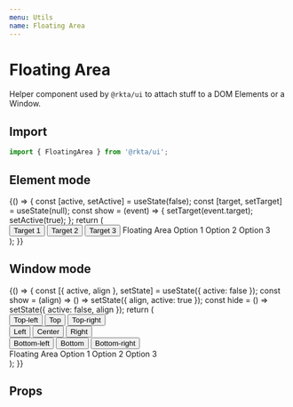 ```yaml
---
menu: Utils
name: Floating Area
---
```



# Floating Area

Helper component used by `@rkta/ui` to attach stuff to a DOM Elements or a Window.

## Import

```javascript
import { FloatingArea } from '@rkta/ui';
```

## Element mode

<Playground>
  {() => {
    const [active, setActive] = useState(false);
    const [target, setTarget] = useState(null);
    const show = (event) => {
      setTarget(event.target);
      setActive(true);
    };
    return (
      <div style={{ display: 'flex', justifyContent: 'space-between', padding: 8 }}>
        <Button bgColor="primary" onClick={show}>
          Target 1
        </Button>
        <Button bgColor="primary" onClick={show}>
          Target 2
        </Button>
        <Button bgColor="primary" onClick={show}>
          Target 3
        </Button>
        <FloatingArea producer={target} active={active} offset={8}>
          <List rize={1}>
            <ListTitle>Floating Area</ListTitle>
            <ListButton nowrap>Option 1</ListButton>
            <ListButton nowrap>Option 2</ListButton>
            <ListButton nowrap>Option 3</ListButton>
          </List>
        </FloatingArea>
      </div>
    );
  }}
</Playground>

## Window mode

<Playground>
  {() => {
    const [{ active, align }, setState] = useState({ active: false });
    const show = (align) => () => setState({ align, active: true });
    const hide = () => setState({ active: false, align });
    return (
      <div>
        <div style={{ display: 'flex', justifyContent: 'space-between', padding: 8 }}>
          <Button bgColor="primary" onClick={show('top-left')}>
            Top-left
          </Button>
          <Button bgColor="primary" onClick={show('top')}>
            Top
          </Button>
          <Button bgColor="primary" onClick={show('top-right')}>
            Top-right
          </Button>
        </div>
        <Divider />
        <div style={{ display: 'flex', justifyContent: 'space-between', padding: 8 }}>
          <Button bgColor="primary" onClick={show('left')}>
            Left
          </Button>
          <Button bgColor="primary" onClick={show()}>
            Center
          </Button>
          <Button bgColor="primary" onClick={show('right')}>
            Right
          </Button>
        </div>
        <Divider />
        <div style={{ display: 'flex', justifyContent: 'space-between', padding: 8 }}>
          <Button bgColor="primary" onClick={show('bottom-left')}>
            Bottom-left
          </Button>
          <Button bgColor="primary" onClick={show('bottom')}>
            Bottom
          </Button>
          <Button bgColor="primary" onClick={show('bottom-right')}>
            Bottom-right
          </Button>
        </div>
        <FloatingArea active={active} align={align} offset={80} onHide={hide} blockLevel>
          <List css={{ height: '100%' }} rize={1}>
            <ListTitle>Floating Area</ListTitle>
            <ListButton nowrap>Option 1</ListButton>
            <ListButton nowrap>Option 2</ListButton>
            <ListButton nowrap>Option 3</ListButton>
          </List>
        </FloatingArea>
      </div>
    );
  }}
</Playground>

## Props

<Props of={FloatingArea} />

